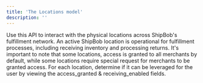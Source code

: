 ```yaml
---
title: 'The Locations model'
description: ''
---
```


Use this API to interact with the physical locations across ShipBob's fulfillment network. An active ShipBob location is operational for fulfillment processes, including receiving inventory and processing returns. It's important to note that some locations, access is granted to all merchants by default, while some locations require special request for merchants to be granted access. For each location, determine if it can be leveraged for the user by viewing the access\_granted & receiving\_enabled fields.